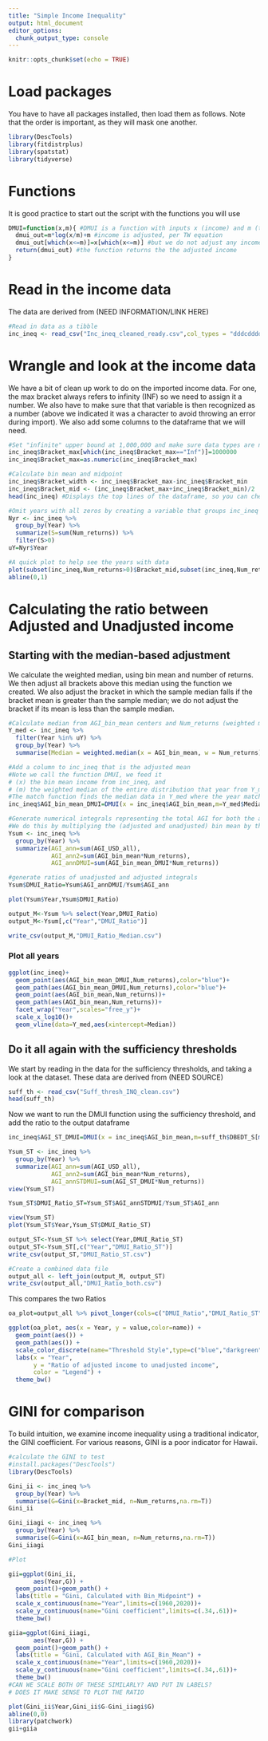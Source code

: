 ```yaml
---
title: "Simple Income Inequality"
output: html_document
editor_options: 
  chunk_output_type: console
---
```


```r
knitr::opts_chunk$set(echo = TRUE)
```

# Load packages
You have to have all packages installed, then load them as follows. Note that the order is important, as they will mask one another.
```r
library(DescTools)
library(fitdistrplus)
library(spatstat)
library(tidyverse)
```

# Functions
It is good practice to start out the script with the functions you will use
```r
DMUI=function(x,m){ #DMUI is a function with inputs x (income) and m (the median OR the sufficiency threshold)
  dmui_out=m*log(x/m)+m #income is adjusted, per TW equation
  dmui_out[which(x<=m)]=x[which(x<=m)] #but we do not adjust any incomes less than the median/sufficiency threshhold
  return(dmui_out) #the function returns the the adjusted income
}  
```

# Read in the income data
The data are derived from (NEED INFORMATION/LINK HERE)
```r
#Read in data as a tibble
inc_ineq <- read_csv("Inc_ineq_cleaned_ready.csv",col_types = "dddcdddddd") #note Bracket_max is a character because of infinite and the annoying way that read_csv works
```

# Wrangle and look at the income data
We have a bit of clean up work to do on the imported income data. For one, the max bracket always refers to infinity (INF) so we need to assign it a number. We also have to make sure that that variable is then recognized as a number (above we indicated it was a character to avoid throwing an error during import). We also add some columns to the dataframe that we will need.
```r
#Set "infinite" upper bound at 1,000,000 and make sure data types are numeric
inc_ineq$Bracket_max[which(inc_ineq$Bracket_max=="Inf")]=1000000
inc_ineq$Bracket_max=as.numeric(inc_ineq$Bracket_max)

#Calculate bin mean and midpoint
inc_ineq$Bracket_width <- inc_ineq$Bracket_max-inc_ineq$Bracket_min
inc_ineq$Bracket_mid <- (inc_ineq$Bracket_max+inc_ineq$Bracket_min)/2
head(inc_ineq) #Displays the top lines of the dataframe, so you can check these variables got added

#Omit years with all zeros by creating a variable that groups inc_ineq by year, summarizes the # of returns, and filters out any years with no data. A new vector is defined with only the (filtered) years
Nyr <- inc_ineq %>% 
  group_by(Year) %>%
  summarize(S=sum(Num_returns)) %>%
  filter(S>0) 
uY=Nyr$Year

#A quick plot to help see the years with data
plot(subset(inc_ineq,Num_returns>0)$Bracket_mid,subset(inc_ineq,Num_returns>0)$AGI_bin_mean) 
abline(0,1)
```

# Calculating the ratio between Adjusted and Unadjusted income

## Starting with the median-based adjustment

We calculate the weighted median, using bin mean and number of returns. We then adjust all brackets above this median using the function we created. We also adjust the bracket in which the sample median falls if the bracket mean is greater than the sample median; we do not adjust the bracket if its mean is less than the sample median.
```r
#Calculate median from AGI_bin_mean centers and Num_returns (weighted median) for years with data
Y_med <- inc_ineq %>%
  filter(Year %in% uY) %>% 
  group_by(Year) %>% 
  summarise(Median = weighted.median(x = AGI_bin_mean, w = Num_returns))

#Add a column to inc_ineq that is the adjusted mean
#Note we call the function DMUI, we feed it 
# (x) the bin mean income from inc_ineq, and
# (m) the weighted median of the entire distribution that year from Y_med
#The match function finds the median data in Y_med where the year matches inc_ineq I NEED TO STUDY THIS
inc_ineq$AGI_bin_mean_DMUI=DMUI(x = inc_ineq$AGI_bin_mean,m=Y_med$Median[match(inc_ineq$Year,Y_med$Year)])

#Generate numerical integrals representing the total AGI for both the adjusted and unadjusted incomes
#We do this by multiplying the (adjusted and unadjusted) bin mean by the number of returns
Ysum <- inc_ineq %>% 
  group_by(Year) %>% 
  summarize(AGI_ann=sum(AGI_USD_all),
            AGI_ann2=sum(AGI_bin_mean*Num_returns),
            AGI_annDMUI=sum(AGI_bin_mean_DMUI*Num_returns))

#generate ratios of unadjusted and adjusted integrals
Ysum$DMUI_Ratio=Ysum$AGI_annDMUI/Ysum$AGI_ann

plot(Ysum$Year,Ysum$DMUI_Ratio)

output_M<-Ysum %>% select(Year,DMUI_Ratio)
output_M<-Ysum[,c("Year","DMUI_Ratio")]

write_csv(output_M,"DMUI_Ratio_Median.csv")
```

### Plot all years
```r
ggplot(inc_ineq)+
  geom_point(aes(AGI_bin_mean_DMUI,Num_returns),color="blue")+
  geom_path(aes(AGI_bin_mean_DMUI,Num_returns),color="blue")+
  geom_point(aes(AGI_bin_mean,Num_returns))+
  geom_path(aes(AGI_bin_mean,Num_returns))+
  facet_wrap("Year",scales="free_y")+
  scale_x_log10()+
  geom_vline(data=Y_med,aes(xintercept=Median))
```

## Do it all again with the sufficiency thresholds

We start by reading in the data for the sufficiency thresholds, and taking a look at the dataset. These data are derived from (NEED SOURCE)
```r
suff_th <- read_csv("Suff_thresh_INQ_clean.csv")
head(suff_th)
```


Now we want to run the DMUI function using the sufficiency threshold, and add the ratio to the output dataframe
```r
inc_ineq$AGI_ST_DMUI=DMUI(x = inc_ineq$AGI_bin_mean,m=suff_th$DBEDT_S[match(inc_ineq$Year,suff_th$YEAR)])

Ysum_ST <- inc_ineq %>% 
  group_by(Year) %>% 
  summarize(AGI_ann=sum(AGI_USD_all),
            AGI_ann2=sum(AGI_bin_mean*Num_returns),
            AGI_annSTDMUI=sum(AGI_ST_DMUI*Num_returns))
view(Ysum_ST)

Ysum_ST$DMUI_Ratio_ST=Ysum_ST$AGI_annSTDMUI/Ysum_ST$AGI_ann

view(Ysum_ST)
plot(Ysum_ST$Year,Ysum_ST$DMUI_Ratio_ST)

output_ST<-Ysum_ST %>% select(Year,DMUI_Ratio_ST)
output_ST<-Ysum_ST[,c("Year","DMUI_Ratio_ST")]
write_csv(output_ST,"DMUI_Ratio_ST.csv")

#Create a combined data file
output_all <- left_join(output_M, output_ST)
write_csv(output_all,"DMUI_Ratio_both.csv")
```

This compares the two Ratios
```r
oa_plot=output_all %>% pivot_longer(cols=c("DMUI_Ratio","DMUI_Ratio_ST"))

ggplot(oa_plot, aes(x = Year, y = value,color=name)) +
  geom_point(aes()) +
  geom_path(aes()) +
  scale_color_discrete(name="Threshold Style",type=c("blue","darkgreen"),labels=c("Median","Sufficiency"))
  labs(x = "Year",
       y = "Ratio of adjusted income to unadjusted income",
       color = "Legend") +
  theme_bw()

```


# GINI for comparison

To build intuition, we examine income inequality using a traditional indicator, the GINI coefficient. For various reasons, GINI is a poor indicator for Hawaii.
```r
#calculate the GINI to test
#install.packages("DescTools")
library(DescTools)

Gini_ii <- inc_ineq %>%
  group_by(Year) %>% 
  summarise(G=Gini(x=Bracket_mid, n=Num_returns,na.rm=T))
Gini_ii  

Gini_iiagi <- inc_ineq %>%
  group_by(Year) %>% 
  summarise(G=Gini(x=AGI_bin_mean, n=Num_returns,na.rm=T))
Gini_iiagi 

#Plot

gii=ggplot(Gini_ii,  
       aes(Year,G)) + 
  geom_point()+geom_path() +
  labs(title = "Gini, Calculated with Bin_Midpoint") +
  scale_x_continuous(name="Year",limits=c(1960,2020))+
  scale_y_continuous(name="Gini coefficient",limits=c(.34,.61))+
  theme_bw()

giia=ggplot(Gini_iiagi,  
       aes(Year,G)) + 
  geom_point()+geom_path() +
  labs(title = "Gini, Calculated with AGI_Bin_Mean") +
  scale_x_continuous(name="Year",limits=c(1960,2020))+
  scale_y_continuous(name="Gini coefficient",limits=c(.34,.61))+
  theme_bw()
#CAN WE SCALE BOTH OF THESE SIMILARLY? AND PUT IN LABELS?
# DOES IT MAKE SENSE TO PLOT THE RATIO

plot(Gini_ii$Year,Gini_ii$G-Gini_iiagi$G)
abline(0,0)
library(patchwork)
gii+giia

```

